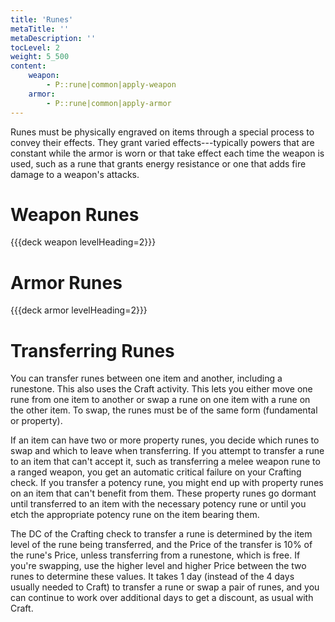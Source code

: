 ```yaml
---
title: 'Runes'
metaTitle: ''
metaDescription: ''
tocLevel: 2
weight: 5_500
content:
    weapon:
        - P::rune|common|apply-weapon
    armor:
        - P::rune|common|apply-armor
---
```


Runes must be physically engraved on items through a special process to convey their effects. They grant varied effects---typically powers that are constant while the armor is worn or that take effect each time the weapon is used, such as a rune that grants energy resistance or one that adds fire damage to a weapon's attacks.

# Weapon Runes

{{{deck weapon levelHeading=2}}}

# Armor Runes

{{{deck armor levelHeading=2}}}

# Transferring Runes

You can transfer runes between one item and another, including a runestone. This also uses the Craft activity. This lets you either move one rune from one item to another or swap a rune on one item with a rune on the other item. To swap, the runes must be of the same form (fundamental or property).

If an item can have two or more property runes, you decide which runes to swap and which to leave when transferring. If you attempt to transfer a rune to an item that can't accept it, such as transferring a melee weapon rune to a ranged weapon, you get an automatic critical failure on your Crafting check. If you transfer a potency rune, you might end up with property runes on an item that can't benefit from them. These property runes go dormant until transferred to an item with the necessary potency rune or until you etch the appropriate potency rune on the item bearing them.

The DC of the Crafting check to transfer a rune is determined by the item level of the rune being transferred, and the Price of the transfer is 10% of the rune's Price, unless transferring from a runestone, which is free. If you're swapping, use the higher level and higher Price between the two runes to determine these values. It takes 1 day (instead of the 4 days usually needed to Craft) to transfer a rune or swap a pair of runes, and you can continue to work over additional days to get a discount, as usual with Craft.
